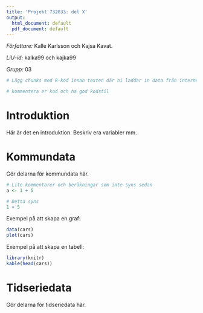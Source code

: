 ```yaml
---
title: 'Projekt 732G33: del X'
output:
  html_document: default
  pdf_document: default
---
```


*Författare:* Kalle Karlsson och Kajsa Kavat.

*LiU-id:* kalka99 och kajka99

*Grupp:* 03

```r
# Lägg chunks med R-kod innan texten där ni laddar in data från internet

# kommentera er kod och ha god kodstil
```


# Introduktion
Här är det en introduktion. Beskriv era variabler mm.

# Kommundata

Gör delarna för kommundata här.

```r
# Lite kommentarer och beräkningar som inte syns sedan
a <- 1 + 5
```


```r
# Detta syns
1 + 5
```


Exempel på att skapa en graf:

```r
data(cars)
plot(cars)
```

Exempel på att skapa en tabell:

```r
library(knitr)
kable(head(cars))
```

# Tidseriedata

Gör delarna för tidseriedata här.
